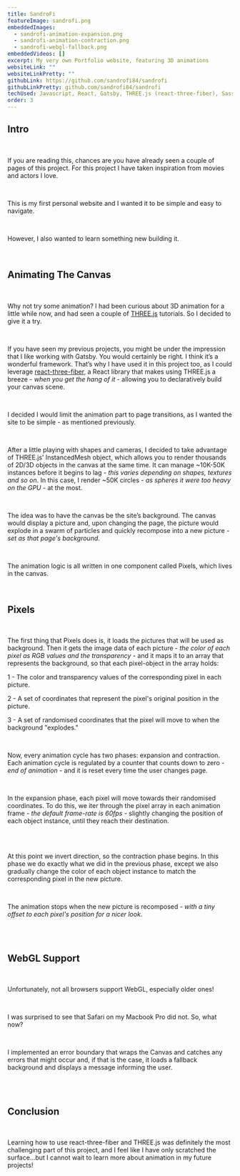 ```yaml
---
title: SandroFi
featureImage: sandrofi.png
embeddedImages:
  - sandrofi-animation-expansion.png
  - sandrofi-animation-contraction.png
  - sandrofi-webgl-fallback.png
embeddedVideos: []
excerpt: My very own Portfolio website, featuring 3D animations
websiteLink: ""
websiteLinkPretty: ""
githubLink: https://github.com/sandrofi84/sandrofi
githubLinkPretty: github.com/sandrofi84/sandrofi
techUsed: Javascript, React, Gatsby, THREE.js (react-three-fiber), Sass
order: 3
---
```



<h2 className="project__body__subtitle color--red">Intro</h2>

<br />

If you are reading this, chances are you have already seen a couple of pages of this project. For this project I have taken inspiration from movies and actors I love.

<br />

This is my first personal website and I wanted it to be <span>simple and easy to navigate</span>.

<br />

However, I also wanted to <span>learn something new</span> building it.

<br />

<h2 className="project__body__subtitle color--red">Animating The Canvas</h2>

<br />

Why not try some animation? I had been curious about 3D animation for a little while now, and had seen a couple of [THREE.js](https://threejs.org/) tutorials. So I decided to give it a try.

<br />

If you have seen my previous projects, you might be under the impression that I like working with Gatsby. You would certainly be right. I think it’s a wonderful framework. That’s why I have used it in this project too, as I could leverage [react-three-fiber](https://github.com/pmndrs/react-three-fiber), a React library that makes using THREE.js a breeze - <i>when you get the hang of it</i> - allowing you to declaratively build your canvas scene.

<br />

I decided I would limit the animation part to page transitions, as I wanted the site to be simple - as mentioned previously.

<br />

After a little playing with shapes and cameras, I decided to take advantage of THREE.js’ <span>InstancedMesh</span> object, which allows you to render thousands of 2D/3D objects in the canvas at the same time. It can manage <span>~10K-50K instances</span> before it begins to lag - <i>this varies depending on shapes, textures and so on</i>. In this case, I render ~50K circles - <i>as spheres it were too heavy on the GPU</i> - at the most.

<br />

The idea was to have the canvas be the site’s background. The canvas would display a picture and, upon changing the page, the picture would explode in a swarm of particles and quickly recompose into a new picture - <i>set as that page's background</i>.

<br />

The animation logic is all written in one component called <span>Pixels</span>, which lives in the canvas.

<br />

<h2 className="project__body__subtitle color--red">Pixels</h2>

<br />

The first thing that Pixels does is, it <span>loads the pictures</span> that will be used as background. Then it <span>gets the image data</span> of each picture - <i>the color of each pixel as RGB values and the transparency</i> - and it <span>maps it to an array</span> that represents the background, so that each pixel-object in the array holds:

1 - The color and transparency values of the corresponding pixel in each picture.

2 - A set of coordinates that represent the pixel's original position in the picture.

3 - A set of randomised coordinates that the pixel will move to when the background "explodes."

<br />

Now, every <span>animation cycle</span> has two phases: <span>expansion</span> and <span>contraction</span>.
Each animation cycle is regulated by a counter that counts down to zero - <i>end of animation</i> - and it is reset every time the user changes page.

<br />

In the <span>expansion</span> phase, each pixel will move towards their randomised coordinates. To do this, we iter through the pixel array in each animation frame - <i>the default frame-rate is 60fps</i> - slightly changing the position of each object instance, until they reach their destination.

<br />

<div className="project__body__picture">
  <GatsbyImage
    alt="animation expansion"
    image={getImage(props.localImages[0])}
  />
</div>

<br />

At this point we invert direction, so the <span>contraction</span> phase begins. In this phase we do exactly what we did in the previous phase, except we also gradually change the color of each object instance to match the corresponding pixel in the new picture.

<br />

The animation stops when the new picture is recomposed - <i>with a tiny offset to each pixel's position for a nicer look</i>.

<br />

<div className="project__body__picture">
  <GatsbyImage
    alt="animation contraction"
    image={getImage(props.localImages[1])}
  />
</div>

<br />

<h2 className="project__body__subtitle color--red">WebGL Support</h2>

<br />

Unfortunately, <span>not all browsers support WebGL</span>, especially older ones!

<br />

I was surprised to see that Safari on my Macbook Pro did not. So, what now?

<br />

I implemented an <span>error boundary</span> that wraps the Canvas and catches any errors that might occur and, if that is the case, it loads a <span>fallback background</span> and displays a message informing the user.

<br />

<div className="project__body__picture">
  <GatsbyImage
    alt="animation contraction"
    image={getImage(props.localImages[2])}
  />
</div>

<br />

<h2 className="project__body__subtitle color--red">Conclusion</h2>

<br />

Learning how to use react-three-fiber and THREE.js was definitely the most challenging part of this project, and I feel like I have only scratched the surface...but I cannot wait to learn more about animation in my future projects!
